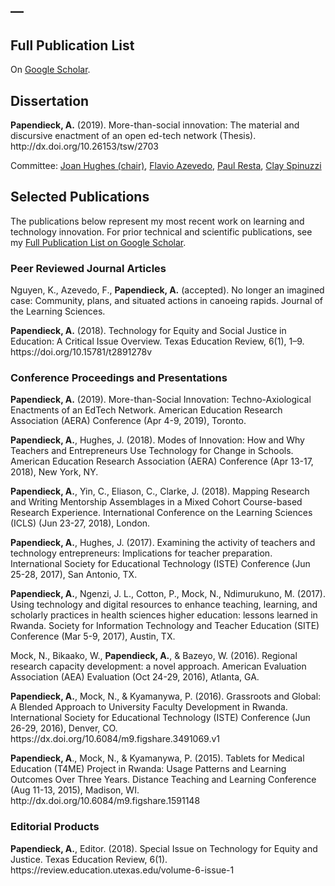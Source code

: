 ---
---

<link rel="stylesheet" href="styles.css" type="text/css">

## Full Publication List 

On [Google Scholar](https://scholar.google.com/citations?user=-TbbZWQAAAAJ&hl=en).

## Dissertation

**Papendieck, A.** (2019). More-than-social innovation: The material and discursive enactment of an open ed-tech network (Thesis). http://dx.doi.org/10.26153/tsw/2703


Committee: [Joan Hughes (chair)](https://education.utexas.edu/faculty/joan_hughes), [Flavio Azevedo](https://education.utexas.edu/faculty/flavio_azevedo), [Paul Resta](https://education.utexas.edu/faculty/paul_resta), [Clay Spinuzzi](https://liberalarts.utexas.edu/rhetoric/faculty/spinuzzi)

## Selected Publications

The publications below represent my most recent work on learning and technology innovation.  For prior technical and scientific publications, see my [Full Publication List on Google Scholar](https://scholar.google.com/citations?user=-TbbZWQAAAAJ&hl=en). 

### Peer Reviewed Journal Articles

Nguyen, K., Azevedo, F., **Papendieck, A.** (accepted). No longer an imagined case: Community, plans, and situated actions in canoeing rapids. Journal of the Learning Sciences.

**Papendieck, A.** (2018). Technology for Equity and Social Justice in Education: A Critical Issue Overview. Texas Education Review, 6(1), 1–9. https://doi.org/10.15781/t2891278v

### Conference Proceedings and Presentations

**Papendieck, A.** (2019). More-than-Social Innovation: Techno-Axiological Enactments of an EdTech Network. American Education Research Association (AERA) Conference (Apr 4-9, 2019), Toronto.

**Papendieck, A.**, Hughes, J. (2018). Modes of Innovation: How and Why Teachers and Entrepreneurs Use Technology for Change in Schools. American Education Research Association (AERA) Conference (Apr 13-17, 2018), New York, NY.

**Papendieck, A.**, Yin, C., Eliason, C., Clarke, J. (2018). Mapping Research and Writing Mentorship Assemblages in a Mixed Cohort Course-based Research Experience. International Conference on the Learning Sciences (ICLS) (Jun 23-27, 2018), London. 

**Papendieck, A.**, Hughes, J. (2017). Examining the activity of teachers and technology entrepreneurs: Implications for teacher preparation. International Society for Educational Technology (ISTE) Conference (Jun 25-28, 2017), San Antonio, TX.

**Papendieck, A.**, Ngenzi, J. L., Cotton, P., Mock, N., Ndimurukuno, M. (2017). Using technology and digital resources to enhance teaching, learning, and scholarly practices in health sciences higher education: lessons learned in Rwanda. Society for Information Technology and Teacher Education (SITE) Conference (Mar 5-9, 2017), Austin, TX.

Mock, N., Bikaako, W., **Papendieck, A.**, & Bazeyo, W. (2016). Regional research capacity development: a novel approach. American Evaluation Association (AEA) Evaluation (Oct 24-29, 2016), Atlanta, GA.

**Papendieck, A.**, Mock, N., & Kyamanywa, P. (2016). Grassroots and Global: A Blended Approach to University Faculty Development in Rwanda. International Society for Educational Technology (ISTE) Conference (Jun 26-29, 2016), Denver, CO. https://dx.doi.org/10.6084/m9.figshare.3491069.v1

**Papendieck, A**., Mock, N., & Kyamanywa, P. (2015). Tablets for Medical Education (T4ME) Project in Rwanda: Usage Patterns and Learning Outcomes Over Three Years. Distance Teaching and Learning Conference (Aug 11-13, 2015), Madison, WI. http://dx.doi.org/10.6084/m9.figshare.1591148

### Editorial Products

**Papendieck, A.**, Editor. (2018). Special Issue on Technology for Equity and Justice. Texas Education Review, 6(1).  https://review.education.utexas.edu/volume-6-issue-1